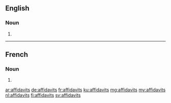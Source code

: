 ==English==

===Noun===
{{head|en|noun plural form}}

# {{plural of|affidavit|lang=en}}

----

==French==

===Noun===
{{head|fr|noun plural form|g=m}}

# {{plural of|affidavit|lang=fr}}

[[ar:affidavits]]
[[de:affidavits]]
[[fr:affidavits]]
[[ku:affidavits]]
[[mg:affidavits]]
[[my:affidavits]]
[[nl:affidavits]]
[[fi:affidavits]]
[[sv:affidavits]]